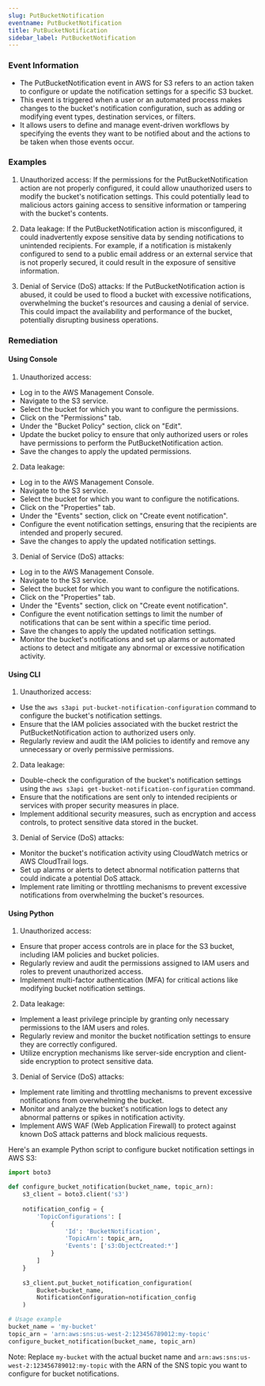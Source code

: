 ```yaml
--- 
slug: PutBucketNotification
eventname: PutBucketNotification
title: PutBucketNotification
sidebar_label: PutBucketNotification
---
```

                       
### Event Information

- The PutBucketNotification event in AWS for S3 refers to an action taken to configure or update the notification settings for a specific S3 bucket.
- This event is triggered when a user or an automated process makes changes to the bucket's notification configuration, such as adding or modifying event types, destination services, or filters.
- It allows users to define and manage event-driven workflows by specifying the events they want to be notified about and the actions to be taken when those events occur.


### Examples

1. Unauthorized access: If the permissions for the PutBucketNotification action are not properly configured, it could allow unauthorized users to modify the bucket's notification settings. This could potentially lead to malicious actors gaining access to sensitive information or tampering with the bucket's contents.

2. Data leakage: If the PutBucketNotification action is misconfigured, it could inadvertently expose sensitive data by sending notifications to unintended recipients. For example, if a notification is mistakenly configured to send to a public email address or an external service that is not properly secured, it could result in the exposure of sensitive information.

3. Denial of Service (DoS) attacks: If the PutBucketNotification action is abused, it could be used to flood a bucket with excessive notifications, overwhelming the bucket's resources and causing a denial of service. This could impact the availability and performance of the bucket, potentially disrupting business operations.

### Remediation

#### Using Console

1. Unauthorized access:
- Log in to the AWS Management Console.
- Navigate to the S3 service.
- Select the bucket for which you want to configure the permissions.
- Click on the "Permissions" tab.
- Under the "Bucket Policy" section, click on "Edit".
- Update the bucket policy to ensure that only authorized users or roles have permissions to perform the PutBucketNotification action.
- Save the changes to apply the updated permissions.

2. Data leakage:
- Log in to the AWS Management Console.
- Navigate to the S3 service.
- Select the bucket for which you want to configure the notifications.
- Click on the "Properties" tab.
- Under the "Events" section, click on "Create event notification".
- Configure the event notification settings, ensuring that the recipients are intended and properly secured.
- Save the changes to apply the updated notification settings.

3. Denial of Service (DoS) attacks:
- Log in to the AWS Management Console.
- Navigate to the S3 service.
- Select the bucket for which you want to configure the notifications.
- Click on the "Properties" tab.
- Under the "Events" section, click on "Create event notification".
- Configure the event notification settings to limit the number of notifications that can be sent within a specific time period.
- Save the changes to apply the updated notification settings.
- Monitor the bucket's notifications and set up alarms or automated actions to detect and mitigate any abnormal or excessive notification activity.

#### Using CLI

1. Unauthorized access:
- Use the `aws s3api put-bucket-notification-configuration` command to configure the bucket's notification settings.
- Ensure that the IAM policies associated with the bucket restrict the PutBucketNotification action to authorized users only.
- Regularly review and audit the IAM policies to identify and remove any unnecessary or overly permissive permissions.

2. Data leakage:
- Double-check the configuration of the bucket's notification settings using the `aws s3api get-bucket-notification-configuration` command.
- Ensure that the notifications are sent only to intended recipients or services with proper security measures in place.
- Implement additional security measures, such as encryption and access controls, to protect sensitive data stored in the bucket.

3. Denial of Service (DoS) attacks:
- Monitor the bucket's notification activity using CloudWatch metrics or AWS CloudTrail logs.
- Set up alarms or alerts to detect abnormal notification patterns that could indicate a potential DoS attack.
- Implement rate limiting or throttling mechanisms to prevent excessive notifications from overwhelming the bucket's resources.

#### Using Python

1. Unauthorized access:
- Ensure that proper access controls are in place for the S3 bucket, including IAM policies and bucket policies.
- Regularly review and audit the permissions assigned to IAM users and roles to prevent unauthorized access.
- Implement multi-factor authentication (MFA) for critical actions like modifying bucket notification settings.

2. Data leakage:
- Implement a least privilege principle by granting only necessary permissions to the IAM users and roles.
- Regularly review and monitor the bucket notification settings to ensure they are correctly configured.
- Utilize encryption mechanisms like server-side encryption and client-side encryption to protect sensitive data.

3. Denial of Service (DoS) attacks:
- Implement rate limiting and throttling mechanisms to prevent excessive notifications from overwhelming the bucket.
- Monitor and analyze the bucket's notification logs to detect any abnormal patterns or spikes in notification activity.
- Implement AWS WAF (Web Application Firewall) to protect against known DoS attack patterns and block malicious requests.

Here's an example Python script to configure bucket notification settings in AWS S3:

```python
import boto3

def configure_bucket_notification(bucket_name, topic_arn):
    s3_client = boto3.client('s3')
    
    notification_config = {
        'TopicConfigurations': [
            {
                'Id': 'BucketNotification',
                'TopicArn': topic_arn,
                'Events': ['s3:ObjectCreated:*']
            }
        ]
    }
    
    s3_client.put_bucket_notification_configuration(
        Bucket=bucket_name,
        NotificationConfiguration=notification_config
    )

# Usage example
bucket_name = 'my-bucket'
topic_arn = 'arn:aws:sns:us-west-2:123456789012:my-topic'
configure_bucket_notification(bucket_name, topic_arn)
```

Note: Replace `my-bucket` with the actual bucket name and `arn:aws:sns:us-west-2:123456789012:my-topic` with the ARN of the SNS topic you want to configure for bucket notifications.


 